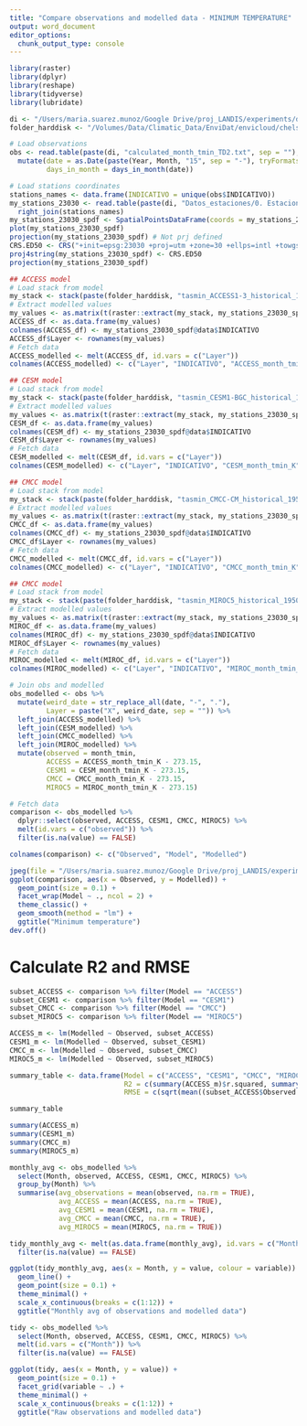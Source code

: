 ```yaml
---
title: "Compare observations and modelled data - MINIMUM TEMPERATURE"
output: word_document
editor_options: 
  chunk_output_type: console
---
```


```r
library(raster)
library(dplyr)
library(reshape)
library(tidyverse)
library(lubridate)

di <- "/Users/maria.suarez.munoz/Google Drive/proj_LANDIS/experiments/data/climate/"
folder_harddisk <- "/Volumes/Data/Climatic_Data/EnviDat/envicloud/chelsa/chelsa_V1/"

# Load observations
obs <- read.table(paste(di, "calculated_month_tmin_TD2.txt", sep = ""), header = TRUE, sep = ";") %>%
  mutate(date = as.Date(paste(Year, Month, "15", sep = "-"), tryFormats = c("%Y-%m-%d")),
         days_in_month = days_in_month(date)) 

# Load stations coordinates
stations_names <- data.frame(INDICATIVO = unique(obs$INDICATIVO))
my_stations_23030 <- read.table(paste(di, "Datos_estaciones/0. Estaciones_CLIMA.txt", sep = ""), header = TRUE, sep = ";", dec = ",") %>%
  right_join(stations_names)
my_stations_23030_spdf <- SpatialPointsDataFrame(coords = my_stations_23030[,c(5,6)], data = my_stations_23030)
plot(my_stations_23030_spdf)
projection(my_stations_23030_spdf) # Not prj defined
CRS.ED50 <- CRS("+init=epsg:23030 +proj=utm +zone=30 +ellps=intl +towgs84=-87,-98,-121,0,0,0,0 +units=m +no_defs")
proj4string(my_stations_23030_spdf) <- CRS.ED50
projection(my_stations_23030_spdf)

## ACCESS model
# Load stack from model
my_stack <- stack(paste(folder_harddisk, "tasmin_ACCESS1-3_historical_1950_2005.nc", sep = ""), varname = "air_temperature")
# Extract modelled values 
my_values <- as.matrix(t(raster::extract(my_stack, my_stations_23030_spdf, method = 'simple'))) 
ACCESS_df <- as.data.frame(my_values)
colnames(ACCESS_df) <- my_stations_23030_spdf@data$INDICATIVO
ACCESS_df$Layer <- rownames(my_values)
# Fetch data
ACCESS_modelled <- melt(ACCESS_df, id.vars = c("Layer"))
colnames(ACCESS_modelled) <- c("Layer", "INDICATIVO", "ACCESS_month_tmin_K")

## CESM model
# Load stack from model
my_stack <- stack(paste(folder_harddisk, "tasmin_CESM1-BGC_historical_1950_2005.nc", sep = ""), varname = "air_temperature")
# Extract modelled values 
my_values <- as.matrix(t(raster::extract(my_stack, my_stations_23030_spdf, method = 'simple'))) 
CESM_df <- as.data.frame(my_values)
colnames(CESM_df) <- my_stations_23030_spdf@data$INDICATIVO
CESM_df$Layer <- rownames(my_values)
# Fetch data
CESM_modelled <- melt(CESM_df, id.vars = c("Layer"))
colnames(CESM_modelled) <- c("Layer", "INDICATIVO", "CESM_month_tmin_K")

## CMCC model
# Load stack from model
my_stack <- stack(paste(folder_harddisk, "tasmin_CMCC-CM_historical_1950_2005.nc", sep = ""), varname = "air_temperature")
# Extract modelled values 
my_values <- as.matrix(t(raster::extract(my_stack, my_stations_23030_spdf, method = 'simple'))) 
CMCC_df <- as.data.frame(my_values)
colnames(CMCC_df) <- my_stations_23030_spdf@data$INDICATIVO
CMCC_df$Layer <- rownames(my_values)
# Fetch data
CMCC_modelled <- melt(CMCC_df, id.vars = c("Layer"))
colnames(CMCC_modelled) <- c("Layer", "INDICATIVO", "CMCC_month_tmin_K")

## CMCC model
# Load stack from model
my_stack <- stack(paste(folder_harddisk, "tasmin_MIROC5_historical_1950_2005.nc", sep = ""), varname = "air_temperature")
# Extract modelled values 
my_values <- as.matrix(t(raster::extract(my_stack, my_stations_23030_spdf, method = 'simple'))) 
MIROC_df <- as.data.frame(my_values)
colnames(MIROC_df) <- my_stations_23030_spdf@data$INDICATIVO
MIROC_df$Layer <- rownames(my_values)
# Fetch data
MIROC_modelled <- melt(MIROC_df, id.vars = c("Layer"))
colnames(MIROC_modelled) <- c("Layer", "INDICATIVO", "MIROC_month_tmin_K")

# Join obs and modelled
obs_modelled <- obs %>%
  mutate(weird_date = str_replace_all(date, "-", "."),
         Layer = paste("X", weird_date, sep = "")) %>%
  left_join(ACCESS_modelled) %>%
  left_join(CESM_modelled) %>%
  left_join(CMCC_modelled) %>%
  left_join(MIROC_modelled) %>%
  mutate(observed = month_tmin, 
         ACCESS = ACCESS_month_tmin_K - 273.15,
         CESM1 = CESM_month_tmin_K - 273.15,
         CMCC = CMCC_month_tmin_K - 273.15,
         MIROC5 = MIROC_month_tmin_K - 273.15)

# Fetch data
comparison <- obs_modelled %>%
  dplyr::select(observed, ACCESS, CESM1, CMCC, MIROC5) %>%
  melt(id.vars = c("observed")) %>%
  filter(is.na(value) == FALSE)

colnames(comparison) <- c("Observed", "Model", "Modelled")
```

```r
jpeg(file = "/Users/maria.suarez.munoz/Google Drive/proj_LANDIS/experiments/outputs/tasmin_comparison.jpeg", width=6, height=6, units="in", res=300)
ggplot(comparison, aes(x = Observed, y = Modelled)) +
  geom_point(size = 0.1) +
  facet_wrap(Model ~ ., ncol = 2) +
  theme_classic() +
  geom_smooth(method = "lm") +
  ggtitle("Minimum temperature")
dev.off()
```

# Calculate R2 and RMSE
```r
subset_ACCESS <- comparison %>% filter(Model == "ACCESS")
subset_CESM1 <- comparison %>% filter(Model == "CESM1")
subset_CMCC <- comparison %>% filter(Model == "CMCC")
subset_MIROC5 <- comparison %>% filter(Model == "MIROC5")

ACCESS_m <- lm(Modelled ~ Observed, subset_ACCESS)
CESM1_m <- lm(Modelled ~ Observed, subset_CESM1)
CMCC_m <- lm(Modelled ~ Observed, subset_CMCC)
MIROC5_m <- lm(Modelled ~ Observed, subset_MIROC5)

summary_table <- data.frame(Model = c("ACCESS", "CESM1", "CMCC", "MIROC5"),
                            R2 = c(summary(ACCESS_m)$r.squared, summary(CESM1_m)$r.squared, summary(CMCC_m)$r.squared, summary(MIROC5_m)$r.squared),
                            RMSE = c(sqrt(mean((subset_ACCESS$Observed - subset_ACCESS$Modelled)^2)), sqrt(mean((subset_CESM1$Observed - subset_CESM1$Modelled)^2)), sqrt(mean((subset_CMCC$Observed - subset_CMCC$Modelled)^2)), sqrt(mean((subset_MIROC5$Observed - subset_MIROC5$Modelled)^2))))

summary_table

summary(ACCESS_m)
summary(CESM1_m)
summary(CMCC_m)
summary(MIROC5_m)
```

```r
monthly_avg <- obs_modelled %>%
  select(Month, observed, ACCESS, CESM1, CMCC, MIROC5) %>%
  group_by(Month) %>%
  summarise(avg_observations = mean(observed, na.rm = TRUE),
            avg_ACCESS = mean(ACCESS, na.rm = TRUE),
            avg_CESM1 = mean(CESM1, na.rm = TRUE),
            avg_CMCC = mean(CMCC, na.rm = TRUE),
            avg_MIROC5 = mean(MIROC5, na.rm = TRUE))

tidy_monthly_avg <- melt(as.data.frame(monthly_avg), id.vars = c("Month")) %>%
  filter(is.na(value) == FALSE)

ggplot(tidy_monthly_avg, aes(x = Month, y = value, colour = variable)) +
  geom_line() +
  geom_point(size = 0.1) +
  theme_minimal() +
  scale_x_continuous(breaks = c(1:12)) +
  ggtitle("Monthly avg of observations and modelled data")
```

```r
tidy <- obs_modelled %>%
  select(Month, observed, ACCESS, CESM1, CMCC, MIROC5) %>%
  melt(id.vars = c("Month")) %>%
  filter(is.na(value) == FALSE)

ggplot(tidy, aes(x = Month, y = value)) +
  geom_point(size = 0.1) +
  facet_grid(variable ~ .) +
  theme_minimal() +
  scale_x_continuous(breaks = c(1:12)) +
  ggtitle("Raw observations and modelled data")
```